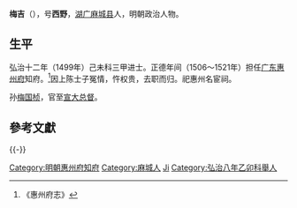 '''梅吉'''（{{bd|？||？|catIdx=}}），号'''西野'''，[[湖广|湖广]][[麻城县|麻城县]]人，明朝政治人物。

== 生平 ==
弘治十二年（1499年）己未科三甲进士。正德年间（1506～1521年）担任[[广东承宣布政使司|广东]][[惠州府|惠州府]]知府。<ref>《惠州府志》</ref>因上陈士子冤情，忤权贵，去职而归。祀惠州名宦祠。

孙[[梅国桢|梅国桢]]，官至[[宣大总督|宣大总督]]。

==參考文獻==
{{reflist}}

{{-}}
{{start box}}
{{s-off}}
{{succession box|[[方良节|方良节]]|[[王鍭|王鍭]]|[[廣東承宣佈政使司|廣東]][[惠州府|惠州府]][[知府|知府]]|<small>正德年间（1506～1521年）上任</small>}}
{{end box}}
{{弘治十二年己未科殿試金榜}}
{{DEFAULTSORT:Mei梅}}
[[Category:明朝惠州府知府|Category:明朝惠州府知府]]
[[Category:麻城人|Category:麻城人]]
[[Category:梅姓|Ji]]
[[Category:弘治八年乙卯科舉人|Category:弘治八年乙卯科舉人]]